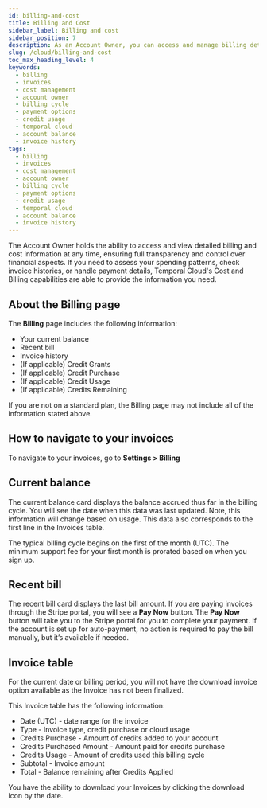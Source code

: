 ```yaml
---
id: billing-and-cost
title: Billing and Cost
sidebar_label: Billing and cost
sidebar_position: 7
description: As an Account Owner, you can access and manage billing details anytime, with invoices available for download on the Billing page. The typical billing cycle begins on the first of the month (UTC).
slug: /cloud/billing-and-cost
toc_max_heading_level: 4
keywords:
  - billing
  - invoices
  - cost management
  - account owner
  - billing cycle
  - payment options
  - credit usage
  - temporal cloud
  - account balance
  - invoice history
tags:
  - billing
  - invoices
  - cost management
  - account owner
  - billing cycle
  - payment options
  - credit usage
  - temporal cloud
  - account balance
  - invoice history
---
```


The Account Owner holds the ability to access and view detailed billing and cost information at any time, ensuring full transparency and control over financial aspects. If you need to assess your spending patterns, check invoice histories, or handle payment details, Temporal Cloud's Cost and Billing capabilities are able to provide the information you need.

## About the Billing page

The **Billing** page includes the following information:

- Your current balance
- Recent bill
- Invoice history
- (If applicable) Credit Grants
- (If applicable) Credit Purchase
- (If applicable) Credit Usage
- (If applicable) Credits Remaining

If you are not on a standard plan, the Billing page may not include all of the information stated above. 

## How to navigate to your invoices

To navigate to your invoices, go to **Settings > Billing**

## Current balance

The current balance card displays the balance accrued thus far in the billing cycle. You will see the date when this data was last updated. Note, this information will change based on usage. This data also corresponds to the first line in the Invoices table. 

The typical billing cycle begins on the first of the month (UTC). The minimum support fee for your first month is prorated based on when you sign up.

## Recent bill

The recent bill card displays the last bill amount. If you are paying invoices through the Stripe portal, you will see a **Pay Now** button. The **Pay Now** button will take you to the Stripe portal for you to complete your payment. If the account is set up for auto-payment, no action is required to pay the bill manually, but it’s available if needed. 

## Invoice table

For the current date or billing period, you will not have the download invoice option available as the Invoice has not been finalized. 

This Invoice table has the following information: 

- Date (UTC) - date range for the invoice
- Type - Invoice type, credit purchase or cloud usage
- Credits Purchase - Amount of credits added to your account
- Credits Purchased Amount - Amount paid for credits purchase
- Credits Usage - Amount of credits used this billing cycle
- Subtotal - Invoice amount
- Total - Balance remaining after Credits Applied

You have the ability to download your Invoices by clicking the download icon by the date. 